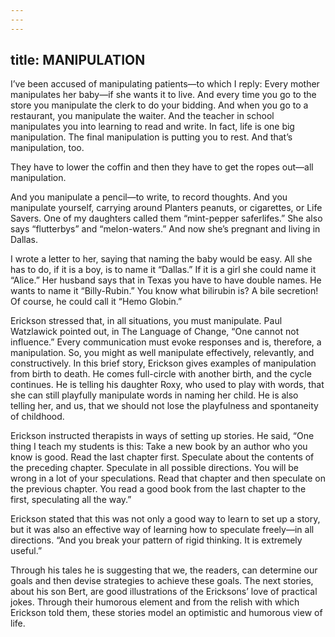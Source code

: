 ```yaml
---
---
---
```

title: MANIPULATION
---




I’ve been accused of manipulating patients—to which I reply: Every mother manipulates her baby—if she wants it to live. And every time you go to the store you manipulate the clerk to do your bidding. And when you go to a restaurant, you manipulate the waiter. And the teacher in school manipulates you into learning to read and write. In fact, life is one big manipulation. The final manipulation is putting you to rest. And that’s manipulation, too.

They have to lower the coffin and then they have to get the ropes out—all manipulation.

And you manipulate a pencil—to write, to record thoughts. And you manipulate yourself, carrying around Planters peanuts, or cigarettes, or Life Savers. One of my daughters called them “mint-pepper saferlifes.” She also says “flutterbys” and “melon-waters.” And now she’s pregnant and living in Dallas.

I wrote a letter to her, saying that naming the baby would be easy. All she has to do, if it is a boy, is to name it “Dallas.” If it is a girl she could name it “Alice.” Her husband says that in Texas you have to have double names. He wants to name it “Billy-Rubin.” You know what bilirubin is? A bile secretion! Of course, he could call it “Hemo Globin.”




Erickson stressed that, in all situations, you must manipulate. Paul Watzlawick pointed out, in The Language of Change, “One cannot not influence.” Every communication must evoke responses and is, therefore, a manipulation. So, you might as well manipulate effectively, relevantly, and constructively. In this brief story, Erickson gives examples of manipulation from birth to death. He comes full-circle with another birth, and the cycle continues. He is telling his daughter Roxy, who used to play with words, that she can still playfully manipulate words in naming her child. He is also telling her, and us, that we should not lose the playfulness and spontaneity of childhood.

Erickson instructed therapists in ways of setting up stories. He said, “One thing I teach my students is this: Take a new book by an author who you know is good. Read the last chapter first. Speculate about the contents of the preceding chapter. Speculate in all possible directions. You will be wrong in a lot of your speculations. Read that chapter and then speculate on the previous chapter. You read a good book from the last chapter to the first, speculating all the way.”

Erickson stated that this was not only a good way to learn to set up a story, but it was also an effective way of learning how to speculate freely—in all directions. “And you break your pattern of rigid thinking. It is extremely useful.”

Through his tales he is suggesting that we, the readers, can determine our goals and then devise strategies to achieve these goals. The next stories, about his son Bert, are good illustrations of the Ericksons’ love of practical jokes. Through their humorous element and from the relish with which Erickson told them, these stories model an optimistic and humorous view of life.